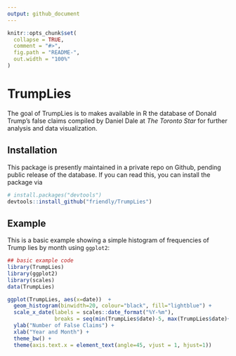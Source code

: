 ```yaml
---
output: github_document
---
```


```r
knitr::opts_chunk$set(
  collapse = TRUE,
  comment = "#>",
  fig.path = "README-",
  out.width = "100%"
)
```

<!-- badges: start -->
<!-- badges: end -->

# TrumpLies

The goal of TrumpLies is to makes available in R the database of Donald Trump's false claims
    compiled by Daniel Dale at *The Toronto Star* for further analysis
    and data visualization.

## Installation

This package is presently maintained in a private repo on Github, pending public release of the 
database. If you can read this, you can install the package via

```r
# install.packages("devtools")
devtools::install_github("friendly/TrumpLies")
```

## Example

This is a basic example showing a simple histogram of frequencies of Trump lies by month using `ggplot2`:

```r
## basic example code
library(TrumpLies)
library(ggplot2)
library(scales)
data(TrumpLies)

ggplot(TrumpLies, aes(x=date))  +
  geom_histogram(binwidth=20, colour="black", fill="lightblue") +
  scale_x_date(labels = scales::date_format("%Y-%m"),
               breaks = seq(min(TrumpLies$date)-5, max(TrumpLies$date)+5, 30)) +
  ylab("Number of False Claims") + 
  xlab("Year and Month") +
  theme_bw() + 
  theme(axis.text.x = element_text(angle=45, vjust = 1, hjust=1))

```

